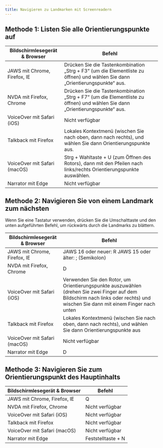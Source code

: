 ```yaml
---
title: Navigieren zu Landmarken mit Screenreadern
---
```



## Methode 1: Listen Sie alle Orientierungspunkte auf

<table>
  <thead>
    <tr>
      <th>Bildschirmlesegerät & Browser</th>
      <th>Befehl</th>
    </tr>
  </thead>
  <tbody>
    <tr>
      <td>JAWS mit Chrome, Firefox, IE</td>
      <td>
        Drücken Sie die Tastenkombination „Strg + F3“ (um die Elementliste zu öffnen) und wählen Sie dann
        „Orientierungspunkte“ aus.
      </td>
    </tr>
    <tr>
      <td>NVDA mit Firefox, Chrome</td>
      <td>
        Drücken Sie die Tastenkombination „Strg + F7“ (um die Elementliste zu öffnen) und wählen Sie dann
        „Orientierungspunkte“ aus.
      </td>
    </tr>
    <tr>
      <td>VoiceOver mit Safari (iOS)</td>
      <td>
        Nicht verfügbar
      </td>
    </tr>
    <tr>
      <td>Talkback mit Firefox</td>
      <td>
        Lokales Kontextmenü (wischen Sie nach oben, dann nach rechts), und wählen Sie dann Orientierungspunkte aus.
      </td>
    </tr>
    <tr>
      <td>VoiceOver mit Safari (macOS)</td>
      <td>
        Strg + Wahltaste + U (zum Öffnen des Rotors), dann mit den Pfeilen nach links/rechts Orientierungspunkte auswählen.
      </td>
    </tr>
    <tr>
      <td>Narrator mit Edge	</td>
      <td>
        Nicht verfügbar
      </td>
    </tr>
  </tbody>
</table>

## Methode 2: Navigieren Sie von einem Landmark zum nächsten

<Aside title="Anmerkung">
  Wenn Sie eine Tastatur verwenden, drücken Sie die Umschalttaste und den unten aufgeführten Befehl, um rückwärts
  durch die Landmarks zu blättern.
</Aside>

<table>
  <thead>
    <tr>
      <th>Bildschirmlesegerät & Browser</th>
      <th>Befehl</th>
    </tr>
  </thead>
  <tbody>
    <tr>
      <td>JAWS mit Chrome, Firefox, IE</td>
      <td>
        JAWS 16 oder neuer: R
        JAWS 15 oder älter: ; (Semikolon)
      </td>
    </tr>
    <tr>
      <td>NVDA mit Firefox, Chrome</td>
      <td>
        D
      </td>
    </tr>
    <tr>
      <td>VoiceOver mit Safari (iOS)</td>
      <td>
        Verwenden Sie den Rotor, um Orientierungspunkte auszuwählen (drehen Sie zwei Finger auf dem Bildschirm nach links oder
        rechts) und wischen Sie dann mit einem Finger nach unten
      </td>
    </tr>
    <tr>
      <td>Talkback mit Firefox</td>
      <td>
        Lokales Kontextmenü (wischen Sie nach oben, dann nach rechts), und wählen Sie dann Orientierungspunkte aus
      </td>
    </tr>
    <tr>
      <td>VoiceOver mit Safari (macOS)</td>
      <td>
        Nicht verfügbar
      </td>
    </tr>
    <tr>
      <td>Narrator mit Edge	</td>
      <td>
        D
      </td>
    </tr>
  </tbody>
</table>

## Methode 3: Navigieren Sie zum Orientierungspunkt des Hauptinhalts

<table>
  <thead>
    <tr>
      <th>Bildschirmlesegerät & Browser</th>
      <th>Befehl</th>
    </tr>
  </thead>
  <tbody>
    <tr>
      <td>JAWS mit Chrome, Firefox, IE</td>
      <td>
        Q
      </td>
    </tr>
    <tr>
      <td>NVDA mit Firefox, Chrome</td>
      <td>
        Nicht verfügbar
      </td>
    </tr>
    <tr>
      <td>VoiceOver mit Safari (iOS)</td>
      <td>
        Nicht verfügbar
      </td>
    </tr>
    <tr>
      <td>Talkback mit Firefox</td>
      <td>
        Nicht verfügbar
      </td>
    </tr>
    <tr>
      <td>VoiceOver mit Safari (macOS)</td>
      <td>
        Nicht verfügbar
      </td>
    </tr>
    <tr>
      <td>Narrator mit Edge	</td>
      <td>
        Feststelltaste + N
      </td>
    </tr>
  </tbody>
</table>
